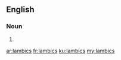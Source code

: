 ==English==

===Noun===
{{head|en}}

# {{plural of|lambic}}

[[ar:lambics]]
[[fr:lambics]]
[[ku:lambics]]
[[my:lambics]]